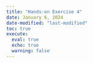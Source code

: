 ```yaml
---
title: "Hands-on Exercise 4"
date: January 6, 2024
date-modified: "last-modified"
toc: true
execute:
  eval: true
  echo: true
  warning: false
---
```

